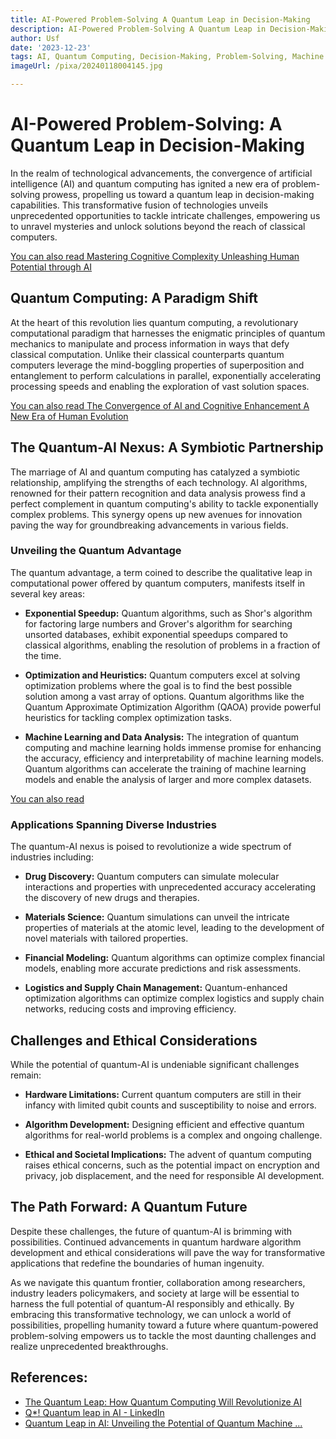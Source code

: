 ```yaml
---
title: AI-Powered Problem-Solving A Quantum Leap in Decision-Making
description: AI-Powered Problem-Solving A Quantum Leap in Decision-Making
author: Usf
date: '2023-12-23'
tags: AI, Quantum Computing, Decision-Making, Problem-Solving, Machine Learning
imageUrl: /pixa/20240118004145.jpg

---
```

# AI-Powered Problem-Solving: A Quantum Leap in Decision-Making

In the  realm of technological advancements,  the convergence of artificial intelligence (AI) and  quantum  computing has ignited a new era of problem-solving prowess, propelling us toward a quantum leap in decision-making capabilities. This  transformative  fusion of technologies unveils  unprecedented opportunities to tackle intricate challenges, empowering us  to unravel mysteries and unlock solutions beyond the reach of classical  computers.

[You can also read Mastering Cognitive Complexity Unleashing  Human Potential through AI](Mastering%20Cognitive%20Complexity%20Unleashing%20Human%20Potential%20through%20AI)


## Quantum  Computing: A  Paradigm  Shift

At  the heart of this revolution lies quantum computing, a revolutionary computational paradigm that harnesses the enigmatic principles of quantum mechanics to manipulate and process information in ways  that defy classical computation. Unlike their classical counterparts  quantum computers leverage the mind-boggling properties  of superposition and entanglement to perform calculations in parallel, exponentially accelerating processing speeds and enabling the exploration of vast solution spaces.

[You can also read The Convergence of AI and Cognitive Enhancement A New Era of  Human Evolution](The%20Convergence%20of%20AI%20and%20Cognitive%20Enhancement%20A%20New%20Era%20of%20Human%20Evolution)


## The Quantum-AI Nexus: A  Symbiotic Partnership

The marriage of AI and quantum computing has catalyzed a  symbiotic relationship, amplifying the  strengths of each technology. AI algorithms, renowned for their pattern recognition and data analysis prowess find a perfect complement in quantum computing's ability to tackle exponentially complex problems. This synergy opens up new  avenues for innovation paving the way for groundbreaking advancements in various fields.

### Unveiling the Quantum Advantage

The quantum advantage, a term coined  to describe the qualitative leap in computational power offered by quantum computers, manifests itself in several key areas:

- **Exponential Speedup:** Quantum algorithms, such as Shor's algorithm for  factoring large numbers and Grover's algorithm for searching  unsorted databases, exhibit exponential speedups compared  to  classical algorithms, enabling the resolution of problems in a fraction of the  time.

- **Optimization and Heuristics:** Quantum  computers excel at solving optimization problems where the goal is to find the best possible solution among a vast array of options. Quantum algorithms like the Quantum Approximate Optimization Algorithm (QAOA) provide powerful heuristics for tackling complex optimization tasks.

- **Machine Learning and Data Analysis:** The  integration of quantum computing and machine learning holds immense promise for enhancing the accuracy, efficiency and  interpretability of machine learning models. Quantum algorithms  can accelerate the training of machine learning models and enable the  analysis  of larger and more complex datasets.

[You can also  read ]()


### Applications  Spanning Diverse Industries

The quantum-AI nexus is poised to revolutionize  a wide spectrum  of industries including:

- **Drug Discovery:** Quantum computers can simulate  molecular interactions and properties with unprecedented accuracy accelerating the discovery  of new drugs  and therapies.

-  **Materials Science:** Quantum  simulations can unveil the intricate properties of materials at the atomic level, leading to the  development of novel materials with  tailored properties.

- **Financial Modeling:** Quantum algorithms can optimize  complex financial  models,  enabling more  accurate predictions and risk assessments.

- **Logistics  and  Supply Chain Management:** Quantum-enhanced optimization algorithms can optimize complex logistics and supply chain networks,  reducing  costs and improving efficiency.

## Challenges and Ethical Considerations

While the potential of quantum-AI is undeniable significant challenges  remain:

- **Hardware Limitations:** Current quantum computers are still in their infancy with limited qubit counts and susceptibility to noise and errors.

- **Algorithm Development:** Designing  efficient and  effective quantum algorithms for real-world problems is a complex and ongoing challenge.

- **Ethical and Societal Implications:** The advent of quantum computing raises ethical concerns, such as the potential impact on encryption and privacy, job displacement, and the need for responsible AI development.

## The Path Forward: A  Quantum Future

Despite these challenges, the future of quantum-AI is brimming with possibilities. Continued advancements in quantum hardware algorithm development and ethical considerations will pave the way for transformative applications that redefine the boundaries of human ingenuity.

As we navigate  this quantum frontier, collaboration among  researchers,  industry leaders policymakers, and society  at large will be essential to harness the full potential of quantum-AI responsibly  and ethically. By embracing this transformative technology, we can unlock a world of  possibilities, propelling humanity toward a future where  quantum-powered problem-solving empowers us  to tackle the most daunting challenges and realize unprecedented breakthroughs.

## References:
- [The Quantum Leap: How Quantum Computing Will Revolutionize AI](https://www.linkedin.com/pulse/quantum-leap-how-computing-revolutionize-ai-rick-spair-)
- [Q*! Quantum leap in AI - LinkedIn](https://www.linkedin.com/pulse/q-quantum-leap-ai-barrak-el-homayssi-qddyf?trk=public_post_main-feed-card_feed-article-content)
- [Quantum Leap in AI: Unveiling the Potential of Quantum Machine ...](https://medium.com/@bragadeeshs/quantum-leap-in-ai-unveiling-the-potential-of-quantum-machine-learning-eeb271be48d3)
